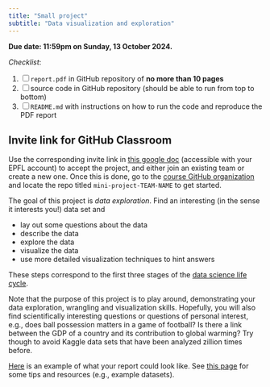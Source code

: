 ```yaml
---
title: "Small project"
subtitle: "Data visualization and exploration"
---
```



::: callout-important
**Due date: 11:59pm on Sunday, 13 October 2024.**

*Checklist*:

1. [ ] `report.pdf` in GitHub repository of **no more than 10 pages**
2. [ ] source code in GitHub repository (should be able to run from top to bottom)
3. [ ] `README.md` with instructions on how to run the code and reproduce the PDF report

:::

::: {.callout-note collapse="true"}
# Invite link for GitHub Classroom

Use the corresponding invite link in [this google doc](https://docs.google.com/document/d/1XTO7obXEr2Yxllxk48wnZ5e49ptPGMsMyl40KEZDGRg/edit?usp=sharing) (accessible with your EPFL account) to accept the project, and either join an existing team or create a new one. Once this is done, go to the [course GitHub organization](https://github.com/MATH-517) and locate the repo titled `mini-project-TEAM-NAME` to get started.
:::



The goal of this project is *data exploration*. Find an interesting (in the sense it interests you!) data set and

* lay out some questions about the data 
* describe the data
* explore the data
* visualize the data
* use more detailed visualization techniques to hint answers

These steps correspond to the first three stages of the [data science life cycle](https://vdsbook.com/02-dslc.html).


Note that the purpose of this project is to play around, demonstrating your data exploration, wrangling and visualization skills. Hopefully, you will also find scientifically interesting questions or questions of personal interest, e.g., does ball possession matters in a game of football? Is there a link between the GDP of a country and its contribution to global warming? Try though to avoid Kaggle data sets that have been analyzed zillion times before. 


 [Here](mini_project_example.qmd) is an example of what your report could look like. See [this page](project-tips-resources.qmd) for some tips and resources (e.g., example datasets).
